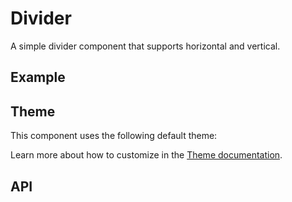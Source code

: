 
<Meta of={DividerStories} />

# Divider
A simple divider component that supports horizontal and vertical.

## Example
<Canvas sourceState="shown" of={DividerStories.Horizontal} />

## Theme
This component uses the following default theme:

<ThemeRender theme={dividerTheme} />

Learn more about how to customize in the [Theme documentation](/docs/theme/getting-started).

## API
<PropsTable name="Divider" />
